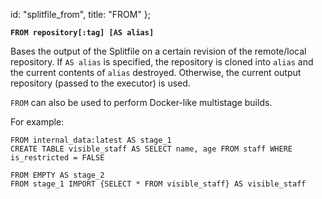   id: "splitfile_from",
  title: "FROM"
};

**`FROM repository[:tag] [AS alias]`**

Bases the output of the Splitfile on a certain revision of the
remote/local repository. If `AS alias` is specified, the repository
is cloned into `alias` and the current contents of `alias`
destroyed. Otherwise, the current output repository (passed to
the executor) is used.

`FROM` can also be used to perform Docker-like multistage builds.

For example:

```splitfile
FROM internal_data:latest AS stage_1
CREATE TABLE visible_staff AS SELECT name, age FROM staff WHERE is_restricted = FALSE

FROM EMPTY AS stage_2
FROM stage_1 IMPORT {SELECT * FROM visible_staff} AS visible_staff
```